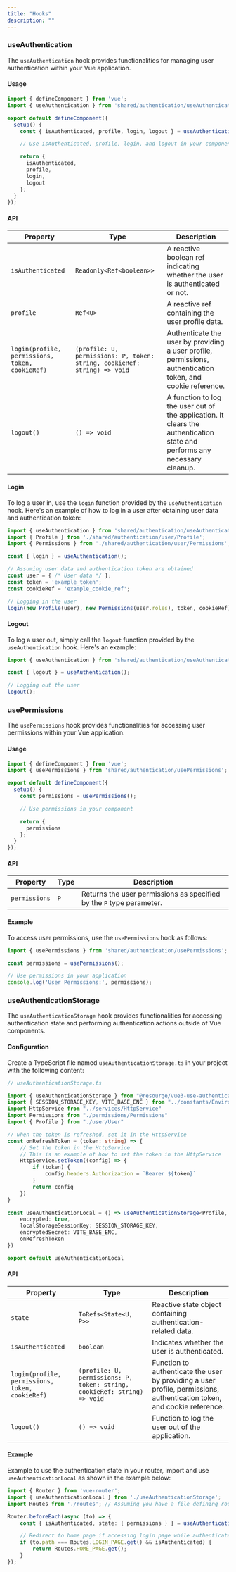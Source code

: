 ---
title: "Hooks"
description: ""
---

### useAuthentication

The `useAuthentication` hook provides functionalities for managing user authentication within your Vue application.

#### Usage

```typescript
import { defineComponent } from 'vue';
import { useAuthentication } from 'shared/authentication/useAuthentication'; // Replace with the correct path to the useAuthentication hook

export default defineComponent({
  setup() {
    const { isAuthenticated, profile, login, logout } = useAuthentication();

    // Use isAuthenticated, profile, login, and logout in your component

    return {
      isAuthenticated,
      profile,
      login,
      logout
    };
  }
});
```

#### API

| Property            | Type                                      | Description                                                                                     |
|---------------------|-------------------------------------------|-------------------------------------------------------------------------------------------------|
| `isAuthenticated`   | `Readonly<Ref<boolean>>`                  | A reactive boolean ref indicating whether the user is authenticated or not.                    |
| `profile`           | `Ref<U>`                                  | A reactive ref containing the user profile data.                                                |
| `login(profile, permissions, token, cookieRef)` | `(profile: U, permissions: P, token: string, cookieRef: string) => void` | Authenticate the user by providing a user profile, permissions, authentication token, and cookie reference. |
| `logout()`          | `() => void`                              | A function to log the user out of the application. It clears the authentication state and performs any necessary cleanup.                                       |

#### Login

To log a user in, use the `login` function provided by the `useAuthentication` hook. Here's an example of how to log in a user after obtaining user data and authentication token:

```typescript
import { useAuthentication } from 'shared/authentication/useAuthentication'; // Replace with the correct path to the useAuthentication hook
import { Profile } from './shared/authentication/user/Profile';
import { Permissions } from './shared/authentication/user/Permissions';

const { login } = useAuthentication();

// Assuming user data and authentication token are obtained
const user = { /* User data */ };
const token = 'example_token';
const cookieRef = 'example_cookie_ref';

// Logging in the user
login(new Profile(user), new Permissions(user.roles), token, cookieRef);
```

#### Logout

To log a user out, simply call the `logout` function provided by the `useAuthentication` hook. Here's an example:

```typescript
import { useAuthentication } from 'shared/authentication/useAuthentication'; // Replace with the correct path to the useAuthentication hook

const { logout } = useAuthentication();

// Logging out the user
logout();
```


### usePermissions

The `usePermissions` hook provides functionalities for accessing user permissions within your Vue application.

#### Usage

```typescript
import { defineComponent } from 'vue';
import { usePermissions } from 'shared/authentication/usePermissions'; // Replace with the correct path to the usePermissions hook

export default defineComponent({
  setup() {
    const permissions = usePermissions();

    // Use permissions in your component

    return {
      permissions
    };
  }
});
```

#### API

| Property     | Type   | Description                                              |
|--------------|--------|----------------------------------------------------------|
| `permissions`| `P`    | Returns the user permissions as specified by the `P` type parameter. |

#### Example

To access user permissions, use the `usePermissions` hook as follows:

```typescript
import { usePermissions } from 'shared/authentication/usePermissions'; // Replace with the correct path to the usePermissions hook

const permissions = usePermissions();

// Use permissions in your application
console.log('User Permissions:', permissions);
```



### useAuthenticationStorage

The `useAuthenticationStorage` hook provides functionalities for accessing authentication state and performing authentication actions outside of Vue components.

#### Configuration 

Create a TypeScript file named `useAuthenticationStorage.ts` in your project with the following content:

```typescript
// useAuthenticationStorage.ts

import { useAuthenticationStorage } from "@resourge/vue3-use-authentication"
import { SESSION_STORAGE_KEY, VITE_BASE_ENC } from "../constants/Environment"
import HttpService from "../services/HttpService"
import Permissions from "./permissions/Permissions"
import { Profile } from "./user/User"

// when the token is refreshed, set it in the HttpService
const onRefreshToken = (token: string) => {
    // Set the token in the HttpService
    // This is an example of how to set the token in the HttpService
    HttpService.setToken((config) => {
        if (token) {
            config.headers.Authorization = `Bearer ${token}`
        }
        return config
    })
}

const useAuthenticationLocal = () => useAuthenticationStorage<Profile, Permissions>({
    encrypted: true,
    localStorageSessionKey: SESSION_STORAGE_KEY,
    encryptedSecret: VITE_BASE_ENC,
    onRefreshToken
})

export default useAuthenticationLocal
```

#### API

| Property           | Type                               | Description                                                                                                 |
|--------------------|------------------------------------|-------------------------------------------------------------------------------------------------------------|
| `state`            | `ToRefs<State<U, P>>`             | Reactive state object containing authentication-related data.                                                |
| `isAuthenticated`  | `boolean`                          | Indicates whether the user is authenticated.                                                                |
| `login(profile, permissions, token, cookieRef)` | `(profile: U, permissions: P, token: string, cookieRef: string) => void` | Function to authenticate the user by providing a user profile, permissions, authentication token, and cookie reference. |
| `logout()`         | `() => void`                       | Function to log the user out of the application.                                                            |

#### Example

Example to use the authentication state in your router, import and use `useAuthenticationLocal` as shown in the example below:

```typescript
import { Router } from 'vue-router';
import { useAuthenticationLocal } from './useAuthenticationStorage';
import Routes from './routes'; // Assuming you have a file defining routes

Router.beforeEach(async (to) => {
    const { isAuthenticated, state: { permissions } } = useAuthenticationLocal();

    // Redirect to home page if accessing login page while authenticated
    if (to.path === Routes.LOGIN_PAGE.get() && isAuthenticated) {
        return Routes.HOME_PAGE.get();
    }
});
```
